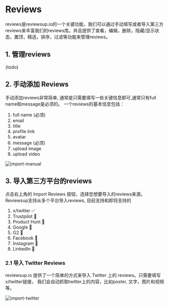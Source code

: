 # Reviews

reviews是reviewsup.io的一个关键功能，我们可以通过手动填写或者导入第三方reviews来丰富我们的reviews库。并且提供了查看，编辑，删除，隐藏/显示状态，置顶，精选，排序，过滤等功能来管理reviews。


## 1. 管理reviews

{todo}


## 2. 手动添加 Reviews

手动添加reviews非常简单, 通常是只需要填写一些关键信息即可,通常只有full name和message是必须的。
一个reviews的基本信息包括：
1. full name (必须)
2. email
3. title
4. profile link
5. avatar
6. message (必须)
7. upload image
8. upload video


![import-manual](/img_3.png)


## 3. 导入第三方平台的reviews

点击右上角的 Import Reviews 按钮，选择您想要导入的reviews来源。Reviewsup支持从多个平台导入reviews, 目前支持和即将支持的

1. x/twitter ✅
2. Trustpilot 🚧
3. Product Hunt 🚧
4. Google 🚧
5. G2 🚧
6. Facebook 🚧
7. Instagram 🚧
8. LinkedIn 🚧


### 2.1 导入 Twitter Reviews

reviewsup.io 提供了一个简单的方式来导入 Twitter 上的 reviews。只需要填写x/twitter链接， 我们会自动抓取twitter上的内容，比如poster, 文字，图片和视频等。

![import-twitter](/img_4.png)

